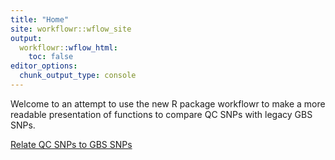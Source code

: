 ```yaml
---
title: "Home"
site: workflowr::wflow_site
output:
  workflowr::wflow_html:
    toc: false
editor_options:
  chunk_output_type: console
---
```


Welcome to an attempt to use the new R package workflowr to make a more readable presentation of functions to compare QC SNPs with legacy GBS SNPs.

[Relate QC SNPs to GBS SNPs](./RelateQCsnpsToGBSsnps.html)
